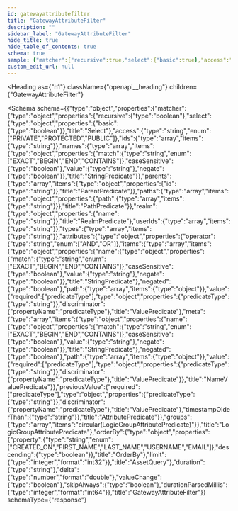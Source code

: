 ```yaml
---
id: gatewayattributefilter
title: "GatewayAttributeFilter"
description: ""
sidebar_label: "GatewayAttributeFilter"
hide_title: true
hide_table_of_contents: true
schema: true
sample: {"matcher":{"recursive":true,"select":{"basic":true},"access":"PRIVATE","ids":["string"],"names":[{"match":"EXACT","caseSensitive":true,"value":"string","negate":true}],"parents":[{"id":"string"}],"paths":[{"path":["string"]}],"realm":{"name":"string"},"userIds":["string"],"types":["string"],"attributes":{"operator":"AND","items":[{"name":{"match":"EXACT","caseSensitive":true,"value":"string","negate":true},"negated":true,"path":[{}],"value":{"predicateType":"string"},"meta":[{"name":{"match":"EXACT","caseSensitive":true,"value":"string","negate":true},"negated":true,"path":[{}],"value":{"predicateType":"string"}}],"previousValue":{"predicateType":"string"},"timestampOlderThan":"string"}],"groups":[null]},"orderBy":{"property":"CREATED_ON","descending":true},"limit":0},"duration":"string","delta":0,"valueChange":true,"skipAlways":true,"durationParsedMillis":0}
custom_edit_url: null
---
```



<Heading
  as={"h1"}
  className={"openapi__heading"}
  children={"GatewayAttributeFilter"}
>
</Heading>





<Schema
  schema={{"type":"object","properties":{"matcher":{"type":"object","properties":{"recursive":{"type":"boolean"},"select":{"type":"object","properties":{"basic":{"type":"boolean"}},"title":"Select"},"access":{"type":"string","enum":["PRIVATE","PROTECTED","PUBLIC"]},"ids":{"type":"array","items":{"type":"string"}},"names":{"type":"array","items":{"type":"object","properties":{"match":{"type":"string","enum":["EXACT","BEGIN","END","CONTAINS"]},"caseSensitive":{"type":"boolean"},"value":{"type":"string"},"negate":{"type":"boolean"}},"title":"StringPredicate"}},"parents":{"type":"array","items":{"type":"object","properties":{"id":{"type":"string"}},"title":"ParentPredicate"}},"paths":{"type":"array","items":{"type":"object","properties":{"path":{"type":"array","items":{"type":"string"}}},"title":"PathPredicate"}},"realm":{"type":"object","properties":{"name":{"type":"string"}},"title":"RealmPredicate"},"userIds":{"type":"array","items":{"type":"string"}},"types":{"type":"array","items":{"type":"string"}},"attributes":{"type":"object","properties":{"operator":{"type":"string","enum":["AND","OR"]},"items":{"type":"array","items":{"type":"object","properties":{"name":{"type":"object","properties":{"match":{"type":"string","enum":["EXACT","BEGIN","END","CONTAINS"]},"caseSensitive":{"type":"boolean"},"value":{"type":"string"},"negate":{"type":"boolean"}},"title":"StringPredicate"},"negated":{"type":"boolean"},"path":{"type":"array","items":{"type":"object"}},"value":{"required":["predicateType"],"type":"object","properties":{"predicateType":{"type":"string"}},"discriminator":{"propertyName":"predicateType"},"title":"ValuePredicate"},"meta":{"type":"array","items":{"type":"object","properties":{"name":{"type":"object","properties":{"match":{"type":"string","enum":["EXACT","BEGIN","END","CONTAINS"]},"caseSensitive":{"type":"boolean"},"value":{"type":"string"},"negate":{"type":"boolean"}},"title":"StringPredicate"},"negated":{"type":"boolean"},"path":{"type":"array","items":{"type":"object"}},"value":{"required":["predicateType"],"type":"object","properties":{"predicateType":{"type":"string"}},"discriminator":{"propertyName":"predicateType"},"title":"ValuePredicate"}},"title":"NameValuePredicate"}},"previousValue":{"required":["predicateType"],"type":"object","properties":{"predicateType":{"type":"string"}},"discriminator":{"propertyName":"predicateType"},"title":"ValuePredicate"},"timestampOlderThan":{"type":"string"}},"title":"AttributePredicate"}},"groups":{"type":"array","items":"circular(LogicGroupAttributePredicate)"}},"title":"LogicGroupAttributePredicate"},"orderBy":{"type":"object","properties":{"property":{"type":"string","enum":["CREATED_ON","FIRST_NAME","LAST_NAME","USERNAME","EMAIL"]},"descending":{"type":"boolean"}},"title":"OrderBy"},"limit":{"type":"integer","format":"int32"}},"title":"AssetQuery"},"duration":{"type":"string"},"delta":{"type":"number","format":"double"},"valueChange":{"type":"boolean"},"skipAlways":{"type":"boolean"},"durationParsedMillis":{"type":"integer","format":"int64"}},"title":"GatewayAttributeFilter"}}
  schemaType={"response"}
>
  
</Schema>
            